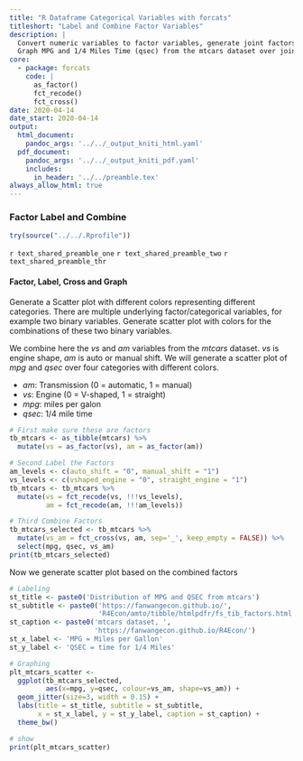 ```yaml
---
title: "R Dataframe Categorical Variables with forcats"
titleshort: "Label and Combine Factor Variables"
description: |
  Convert numeric variables to factor variables, generate joint factors, and label factors.
  Graph MPG and 1/4 Miles Time (qsec) from the mtcars dataset over joint shift-type (am) and engine-type (vs) categories.
core:
  - package: forcats
    code: |
      as_factor()
      fct_recode()
      fct_cross()
date: 2020-04-14
date_start: 2020-04-14
output:
  html_document:
    pandoc_args: '../../_output_kniti_html.yaml'
  pdf_document:
    pandoc_args: '../../_output_kniti_pdf.yaml'
    includes:
      in_header: '../../preamble.tex'
always_allow_html: true
---
```


### Factor Label and Combine

```r
try(source("../../.Rprofile"))
```

`r text_shared_preamble_one`
`r text_shared_preamble_two`
`r text_shared_preamble_thr`

#### Factor, Label, Cross and Graph

Generate a Scatter plot with different colors representing different categories. There are multiple underlying factor/categorical variables, for example two binary variables. Generate scatter plot with colors for the combinations of these two binary variables.

We combine here the *vs* and *am* variables from the *mtcars* dataset. *vs* is engine shape, *am* is auto or manual shift. We will generate a scatter plot of *mpg* and *qsec* over four categories with different colors. 

- *am*: Transmission (0 = automatic, 1 = manual)
- *vs*: Engine (0 = V-shaped, 1 = straight)
- *mpg*: miles per galon
- *qsec*: 1/4 mile time

```r
# First make sure these are factors
tb_mtcars <- as_tibble(mtcars) %>% 
  mutate(vs = as_factor(vs), am = as_factor(am))

# Second Label the Factors
am_levels <- c(auto_shift = "0", manual_shift = "1")
vs_levels <- c(vshaped_engine = "0", straight_engine = "1")
tb_mtcars <- tb_mtcars %>% 
  mutate(vs = fct_recode(vs, !!!vs_levels),
         am = fct_recode(am, !!!am_levels))

# Third Combine Factors
tb_mtcars_selected <- tb_mtcars %>%
  mutate(vs_am = fct_cross(vs, am, sep='_', keep_empty = FALSE)) %>%
  select(mpg, qsec, vs_am)
print(tb_mtcars_selected)
```


Now we generate scatter plot based on the combined factors
```r
# Labeling
st_title <- paste0('Distribution of MPG and QSEC from mtcars')
st_subtitle <- paste0('https://fanwangecon.github.io/',
                      'R4Econ/amto/tibble/htmlpdfr/fs_tib_factors.html')
st_caption <- paste0('mtcars dataset, ',
                     'https://fanwangecon.github.io/R4Econ/')
st_x_label <- 'MPG = Miles per Gallon'
st_y_label <- 'QSEC = time for 1/4 Miles'

# Graphing
plt_mtcars_scatter <- 
  ggplot(tb_mtcars_selected, 
         aes(x=mpg, y=qsec, colour=vs_am, shape=vs_am)) +
  geom_jitter(size=3, width = 0.15) +
  labs(title = st_title, subtitle = st_subtitle,
       x = st_x_label, y = st_y_label, caption = st_caption) +
  theme_bw()

# show
print(plt_mtcars_scatter)
```
